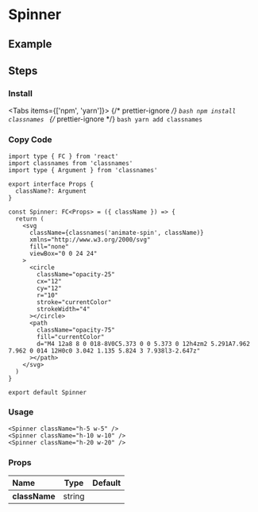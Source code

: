 
<BackTop />

# Spinner

## Example

<div className="mt-10 flex items-end gap-4">
  <Spinner className="h-5 w-5" />
  <Spinner className="h-10 w-10" />
  <Spinner className="h-20 w-20" />
</div>

## Steps

<div className="steps">

### Install

<Tabs items={['npm', 'yarn']}>
  {/* prettier-ignore */}
  <Tab>
    ```bash
    npm install classnames
    ```
    </Tab>
  {/* prettier-ignore */}
  <Tab>
    ```bash
    yarn add classnames
    ```
</Tab>
</Tabs>

### Copy Code

```tsx filename="components/Spinner/index.tsx"
import type { FC } from 'react'
import classnames from 'classnames'
import type { Argument } from 'classnames'

export interface Props {
  className?: Argument
}

const Spinner: FC<Props> = ({ className }) => {
  return (
    <svg
      className={classnames('animate-spin', className)}
      xmlns="http://www.w3.org/2000/svg"
      fill="none"
      viewBox="0 0 24 24"
    >
      <circle
        className="opacity-25"
        cx="12"
        cy="12"
        r="10"
        stroke="currentColor"
        strokeWidth="4"
      ></circle>
      <path
        className="opacity-75"
        fill="currentColor"
        d="M4 12a8 8 0 018-8V0C5.373 0 0 5.373 0 12h4zm2 5.291A7.962 7.962 0 014 12H0c0 3.042 1.135 5.824 3 7.938l3-2.647z"
      ></path>
    </svg>
  )
}

export default Spinner
```

### Usage

```tsx
<Spinner className="h-5 w-5" />
<Spinner className="h-10 w-10" />
<Spinner className="h-20 w-20" />
```

</div>

### Props

| Name          |  Type  | Default |
| :------------ | :----: | :-----: |
| **className** | string |         |

<Comment />
